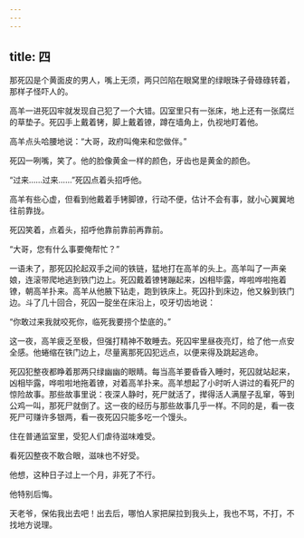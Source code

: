 ```yaml
---
---
---
```

title: 四
---




那死囚是个黄面皮的男人，嘴上无须，两只凹陷在眼窝里的绿眼珠子骨碌碌转着，那样子怪吓人的。

高羊一进死囚牢就发现自己犯了一个大错。囚室里只有一张床，地上还有一张腐烂的草垫子。死囚手上戴着铐，脚上戴着镣，蹲在墙角上，仇视地盯着他。

高羊点头哈腰地说：“大哥，政府叫俺来和您做伴。”

死囚一咧嘴，笑了。他的脸像黄金一样的颜色，牙齿也是黄金的颜色。

“过来……过来……”死囚点着头招呼他。

高羊有些心虚，但看到他戴着手铐脚镣，行动不便，估计不会有事，就小心翼翼地往前靠拢。

死囚笑着，点着头，招呼他靠前靠前再靠前。

“大哥，您有什么事要俺帮忙？”

一语未了，那死囚抡起双手之间的铁链，猛地打在高羊的头上。高羊叫了一声亲娘，连滚带爬地逃到铁门边上。死囚戴着镣铐蹦起来，凶相毕露，哗啦哗啦拖着镣，朝高羊扑来。高羊从他腋下钻走，跑到铁床上。死囚扑到床边，他又躲到铁门边。斗了几十回合，死囚一腚坐在床沿上，咬牙切齿地说：

“你敢过来我就咬死你，临死我要捞个垫底的。”

这一夜，高羊疲乏至极，但强打精神不敢睡去。死囚牢里昼夜亮灯，给了他一点安全感。他蜷缩在铁门边上，尽量离那死囚犯远点，以便来得及跳起逃命。

死囚犯整夜都睁着那两只绿幽幽的眼睛。每当高羊要昏昏入睡时，死囚就站起来，凶相毕露，哗啦啦地拖着镣，对着高羊扑来。高羊想起了小时听人讲过的看死尸的惊险故事。那些故事里说：夜深人静时，死尸就活了，撵得活人满屋子乱窜，等到公鸡一叫，那死尸就倒了。这一夜的经历与那些故事几乎一样。不同的是，看一夜死尸可赚许多银两，看一夜死囚只能多吃一个馒头。

住在普通监室里，受犯人们虐待滋味难受。

看死囚整夜不敢合眼，滋味也不好受。

他想，这种日子过上一个月，非死了不行。

他特别后悔。

天老爷，保佑我出去吧！出去后，哪怕人家把屎拉到我头上，我也不骂，不打，不找地方说理。